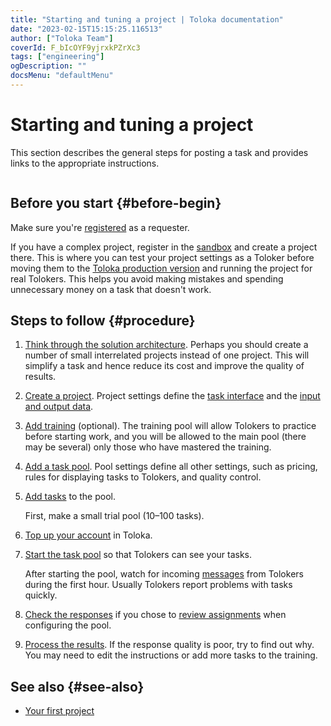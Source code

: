 ```yaml
---
title: "Starting and tuning a project | Toloka documentation"
date: "2023-02-15T15:15:25.116513"
author: ["Toloka Team"]
coverId: F_bIcOYF9yjrxkPZrXc3
tags: ["engineering"]
ogDescription: ""
docsMenu: "defaultMenu"
---
```



# Starting and tuning a project

This section describes the general steps for posting a task and provides links to the appropriate instructions.

<img style="max-width: 100%;" src="https://tlk-infra-front.azureedge.net/portal-static/uploaded/images/1675425189429/1675425189429_original_svg.svg" alt="" />

## Before you start {#before-begin}

Make sure you're [registered](/docs/guide/access) as a requester.

If you have a complex project, register in the [sandbox](/docs/guide/sandbox) and create a project there. This is where you can test your project settings as a Toloker before moving them to the [Toloka production version](https://platform.toloka.ai/requester/) and running the project for real Tolokers. This helps you avoid making mistakes and spending unnecessary money on a task that doesn't work.

## Steps to follow {#procedure}

1. [Think through the solution architecture](/docs/guide/solution-architecture). Perhaps you should create a number of small interrelated projects instead of one project. This will simplify a task and hence reduce its cost and improve the quality of results.

1. [Create a project](/docs/guide/project). Project settings define the [task interface](/docs/glossary#task-interface) and the [input and output data](/docs/glossary#input-output-data).

1. [Add training](/docs/guide/train) (optional). The training pool will allow Tolokers to practice before starting work, and you will be allowed to the main pool (there may be several) only those who have mastered the training.

1. [Add a task pool](/docs/guide/pool-main). Pool settings define all other settings, such as pricing, rules for displaying tasks to Tolokers, and quality control.

1. [Add tasks](/docs/guide/pool) to the pool.

    <Note mode="tip" title="Tip">

    First, make a small trial pool (10–100 tasks).

    </Note>

1. [Top up your account](/docs/guide/refill) in Toloka.

1. [Start the task pool](/docs/guide/pool-run-and-stop) so that Tolokers can see your tasks.

    After starting the pool, watch for incoming [messages](/docs/guide/messaging) from Tolokers during the first hour. Usually Tolokers report problems with tasks quickly.

1. [Check the responses](/docs/guide/accept) if you chose to [review assignments](/docs/glossary#assignment-review) when configuring the pool.

1. [Process the results](/docs/guide/result-of-eval). If the response quality is poor, try to find out why. You may need to edit the instructions or add more tasks to the training.

## See also {#see-also}

- [Your first project](/docs/guide/first-project)

<ContactGuideSupport/>

